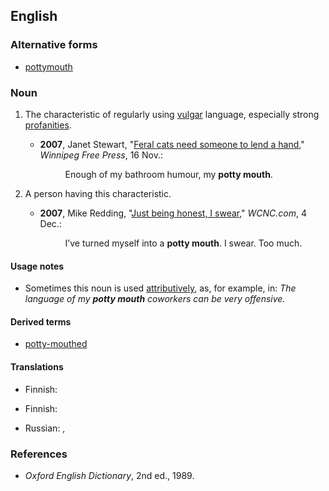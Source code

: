 ==English==

===Alternative forms===
* [[pottymouth]]

===Noun===
{{en-noun|head=[[potty]] [[mouth]]}}

# {{context|idiomatic|euphemistic}} The characteristic of regularly using [[vulgar]] language, especially strong [[profanity|profanities]].
#* '''2007''', Janet Stewart, "[http://www.winnipegfreepress.com/subscriber/columnists/top3/story/4078108p-4678152c.html Feral cats need someone to lend a hand]," ''Winnipeg Free Press'', 16 Nov.:
#*: Enough of my bathroom humour, my '''potty mouth'''.
# {{context|idiomatic}} A person having this characteristic.
#* '''2007''', Mike Redding, "[http://www.wcnc.com/traveler/stories/wcnc-120407-al-journal.68ef72fb.html Just being honest, I swear]," ''WCNC.com'', 4 Dec.:
#*: I’ve turned myself into a '''potty mouth'''.  I swear.  Too much.

====Usage notes====
* Sometimes this noun is used [[attributive]]ly, as, for example, in: ''The language of my '''potty mouth''' coworkers can be very offensive.''

====Derived terms====
* [[potty-mouthed]]

====Translations====
{{trans-top|characteristic}}
* Finnish: {{t-|fi|rääväsuisuus}}
{{trans-mid}}
{{trans-bottom}}

{{trans-top|person}}
* Finnish: {{t+|fi|rääväsuu}}
{{trans-mid}}
* Russian: {{t-|ru|грязный рот|sc=Cyrl}}, {{t+|ru|сквернослов|sc=Cyrl}}
{{trans-bottom}}

===References===
* ''Oxford English Dictionary'', 2nd ed., 1989.